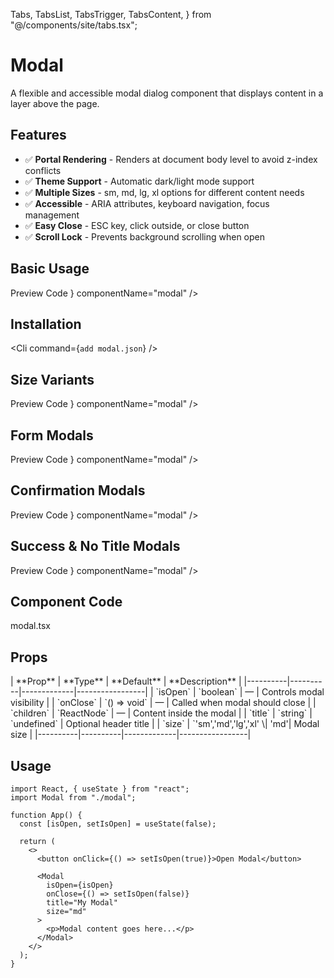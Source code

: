   Tabs,
  TabsList,
  TabsTrigger,
  TabsContent,
} from "@/components/site/tabs.tsx";


# Modal

A flexible and accessible modal dialog component that displays content in a layer above the page.

## Features

- ✅ **Portal Rendering** - Renders at document body level to avoid z-index conflicts
- ✅ **Theme Support** - Automatic dark/light mode support
- ✅ **Multiple Sizes** - sm, md, lg, xl options for different content needs
- ✅ **Accessible** - ARIA attributes, keyboard navigation, focus management
- ✅ **Easy Close** - ESC key, click outside, or close button
- ✅ **Scroll Lock** - Prevents background scrolling when open

## Basic Usage

<Tabs defaultValue="preview" className="">
  <TabsList>
    <TabsTrigger value="preview">Preview</TabsTrigger>
    <TabsTrigger value="code">Code</TabsTrigger>
  </TabsList>
  <TabsContent value="preview">
    <ComponentRenderer component={<BasicModal />} componentName="modal" />
  </TabsContent>
  <TabsContent value="code">
    <CodeBlock filePath="src/app/docs/modal/basic-modal.tsx" />
  </TabsContent>
</Tabs>

## Installation

<Cli command={`add modal.json`} />

## Size Variants

<Tabs defaultValue="preview" className="">
  <TabsList>
    <TabsTrigger value="preview">Preview</TabsTrigger>
    <TabsTrigger value="code">Code</TabsTrigger>
  </TabsList>
  <TabsContent value="preview">
    <ComponentRenderer component={<SizeVariants />} componentName="modal" />
  </TabsContent>
  <TabsContent value="code">
    <CodeBlock filePath="src/app/docs/modal/size-variants.tsx" />
  </TabsContent>
</Tabs>

## Form Modals

<Tabs defaultValue="preview" className="">
  <TabsList>
    <TabsTrigger value="preview">Preview</TabsTrigger>
    <TabsTrigger value="code">Code</TabsTrigger>
  </TabsList>
  <TabsContent value="preview">
    <ComponentRenderer component={<FormModal />} componentName="modal" />
  </TabsContent>
  <TabsContent value="code">
    <CodeBlock filePath="src/app/docs/modal/form-modal.tsx" />
  </TabsContent>
</Tabs>

## Confirmation Modals

<Tabs defaultValue="preview" className="">
  <TabsList>
    <TabsTrigger value="preview">Preview</TabsTrigger>
    <TabsTrigger value="code">Code</TabsTrigger>
  </TabsList>
  <TabsContent value="preview">
    <ComponentRenderer
      component={<ConfirmationModal />}
      componentName="modal"
    />
  </TabsContent>
  <TabsContent value="code">
    <CodeBlock filePath="src/app/docs/modal/confirmation-modal.tsx" />
  </TabsContent>
</Tabs>

## Success & No Title Modals

<Tabs defaultValue="preview" className="">
  <TabsList>
    <TabsTrigger value="preview">Preview</TabsTrigger>
    <TabsTrigger value="code">Code</TabsTrigger>
  </TabsList>
  <TabsContent value="preview">
    <ComponentRenderer component={<SuccessModal />} componentName="modal" />
  </TabsContent>
  <TabsContent value="code">
    <CodeBlock filePath="src/app/docs/modal/success-modal.tsx" />
  </TabsContent>
</Tabs>

## Component Code

<Tabs defaultValue="modal" className="">
  <TabsList>
    <TabsTrigger value="modal">modal.tsx</TabsTrigger>
  </TabsList>
  <TabsContent value="modal">
    <CodeBlock filePath="src/app/docs/modal/modal.tsx" />
  </TabsContent>
</Tabs>

## Props

<MdxTable>
  | **Prop** | **Type** | **Default** | **Description** |
  |----------|----------|-------------|-----------------| 
  | `isOpen` | `boolean` | — | Controls modal visibility |
  | `onClose` | `() => void` | — | Called when modal should close |
  | `children` | `ReactNode` | — | Content inside the modal |   
    | `title` | `string` | `undefined` | Optional header title |
    | `size` | `'sm','md','lg','xl' \|  'md'| Modal size |
    |----------|----------|-------------|-----------------|
</MdxTable>

## Usage

```tsx
import React, { useState } from "react";
import Modal from "./modal";

function App() {
  const [isOpen, setIsOpen] = useState(false);

  return (
    <>
      <button onClick={() => setIsOpen(true)}>Open Modal</button>

      <Modal
        isOpen={isOpen}
        onClose={() => setIsOpen(false)}
        title="My Modal"
        size="md"
      >
        <p>Modal content goes here...</p>
      </Modal>
    </>
  );
}
```

